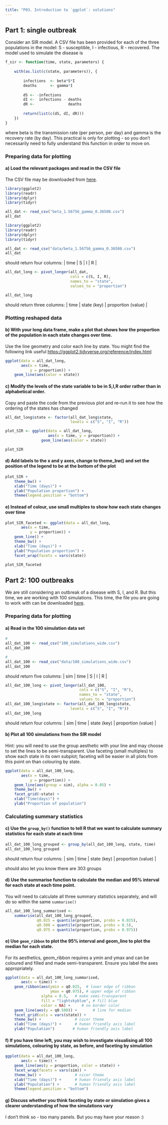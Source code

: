 ```yaml
---
title: "P03. Introduction to `ggplot`: solutions"
---
```


## Part 1: single outbreak

Consider an SIR model. A CSV file has been provided for each of the three populations in the model: S - susceptible, I - infectious, R - recovered. The model used to simulate the disease is

```r
f_sir <- function(time, state, parameters) {
    
    with(as.list(c(state, parameters)), {
        
        infections  <- beta*S*I
        deaths      <- gamma*I
        
        dS <- -infections 
        dI <-  infections - deaths
        dR <-               deaths
        
        return(list(c(dS, dI, dR)))
    })
}
```

where beta is the transmission rate (per person, per day) and gamma is the recovery rate (by day). This practical is only for plotting - so you don't necessarily need to fully understand this function in order to move on.

### Preparing data for plotting

#### a) Load the relevant packages and read in the CSV file

The CSV file may be downloaded from [here](data/beta_1.56756_gamma_0.36508.csv).

```r
library(ggplot2)
library(readr)
library(dplyr)
library(tidyr)

all_dat <- read_csv("beta_1.56756_gamma_0.36508.csv")
all_dat
```

```r
library(ggplot2)
library(readr)
library(dplyr)
library(tidyr)

all_dat <- read_csv("data/beta_1.56756_gamma_0.36508.csv")
all_dat
```

should return four columns: \| time \| S \| I \| R \|

```r
all_dat_long <- pivot_longer(all_dat, 
                             cols = c(S, I, R),
                             names_to = "state",
                             values_to = "proportion")

all_dat_long
```

should return three columns: \| time \| state (key) \| proportion (value) \|

### Plotting reshaped data

#### b) With your long data frame, make a plot that shows how the proportion of the population in each state changes over time.

Use the line geometry and color each line by state. You might find the following link useful <https://ggplot2.tidyverse.org/reference/index.html>

```r
ggplot(data = all_dat_long, 
       aes(x = time,
           y = proportion)) +
    geom_line(aes(color = state)) 
```

#### c) Modify the levels of the state variable to be in S,I,R order rather than in alphabetical order.

Copy and paste the code from the previous plot and re-run it to see how the ordering of the states has changed

```r
all_dat_long$state <- factor(all_dat_long$state,
                             levels = c("S", "I", "R"))

plot_SIR <- ggplot(data = all_dat_long, 
                   aes(x = time, y = proportion)) +
                geom_line(aes(color = state)) 

plot_SIR
```

#### d) Add labels to the x and y axes, change to theme_bw() and set the position of the legend to be at the bottom of the plot

```r
plot_SIR + 
	theme_bw() + 
	xlab("Time (days)") + 
	ylab("Population proportion") +
	theme(legend.position = "bottom") 
```

#### e) Instead of colour, use small multiples to show how each state changes over time

```r
plot_SIR_faceted <- ggplot(data = all_dat_long,
       aes(x = time,
           y = proportion)) +
    geom_line() + 
    theme_bw() + 
    xlab("Time (days)") + 
    ylab("Population proportion") +
    facet_wrap(facets = vars(state)) 

plot_SIR_faceted
```

## Part 2: 100 outbreaks

We are still considering an outbreak of a disease with S, I, and R. But this time, we are working with 100 simulations. This time, the file you are going to work with can be downloaded [here](data/100_simulations_wide.csv).

### Preparing data for plotting

#### a) Read in the 100 simulation data set

```r
# 
all_dat_100 <- read_csv("100_simulations_wide.csv")
all_dat_100
```

```r
# 
all_dat_100 <- read_csv("data/100_simulations_wide.csv")
all_dat_100
```

should return five columns: \| sim \| time \| S \| I \| R \|

```r
all_dat_100_long <- pivot_longer(all_dat_100, 
                                 cols = c("S", "I", "R"),
                                 names_to = "state",
                                 values_to = "proportion")
all_dat_100_long$state <- factor(all_dat_100_long$state,
                             levels = c("S", "I", "R"))
all_dat_100_long
```

should return four columns: \| sim \| time \| state (key) \| proportion (value) \|

#### b) Plot all 100 simulations from the SIR model

Hint: you will need to use the group aesthetic with your line and may choose to set the lines to be semi-transparent. Use faceting (small multiples) to show each state in its own subplot; faceting will be easier in all plots from this point on than colouring by state.

```r
ggplot(data = all_dat_100_long,
       aes(x = time, 
           y = proportion)) +
    geom_line(aes(group = sim), alpha = 0.05) +
    theme_bw() + 
    facet_grid(~state) +
    xlab("Time(days)") +
    ylab("Proportion of population")
```

### Calculating summary statistics

#### c) Use the `group_by()` function to tell R that we want to calculate summary statistics for each state at each time

```r
all_dat_100_long_grouped <- group_by(all_dat_100_long, state, time) 
all_dat_100_long_grouped
```

should return four columns: \| sim \| time \| state (key) \| proportion (value) \|

should also let you know there are 303 groups

#### d) Use the summarise function to calculate the median and 95% interval for each state at each time point.

You will need to calculate all three summary statistics separately, and will do so within the same `summarise()`

```r
all_dat_100_long_summarised <- 
    summarise(all_dat_100_long_grouped,
              q0.025 = quantile(proportion, probs = 0.025),
              q0.500 = quantile(proportion, probs = 0.5),
              q0.975 = quantile(proportion, probs = 0.975))
```

#### e) Use `geom_ribbon` to plot the 95% interval and geom_line to plot the median for each state.

For its aesthetics, geom_ribbon requires a ymin and ymax and can be coloured and filled and made semi-transparent. Ensure you label the axes appropriately.

```r
ggplot(data = all_dat_100_long_summarised,
       aes(x = time)) +
    geom_ribbon(aes(ymin = q0.025,  # lower edge of ribbon
                    ymax = q0.975), # upper edge of ribbon
                alpha = 0.5,   # make semi-transparent
                fill = "lightskyblue", # fill blue
                color = NA) +     # no border color
    geom_line(aes(y = q0.500)) +       # line for median
    facet_grid(cols = vars(state)) +
    theme_bw() +               # nicer theme
    xlab("Time (days)") +      # human friendly axis label
    ylab("Population")        # human friendly axis label
```

#### f) If you have time left, you may wish to investigate visualising all 100 simulations, colouring by state, as before, and faceting by simulation

```r
ggplot(data = all_dat_100_long,
       aes(x = time)) +
    geom_line(aes(y = proportion, color = state)) +
    facet_wrap(facets = vars(sim)) +
    theme_bw() +               # nicer theme
    xlab("Time (days)") +      # human friendly axis label
    ylab("Population") +       # human friendly axis label
    theme(legend.position = "bottom")
```

#### g) Discuss whether you think faceting by state or simulation gives a clearer understanding of how the simulations vary

I don't think so - too many panels. But you may have your reason :)
